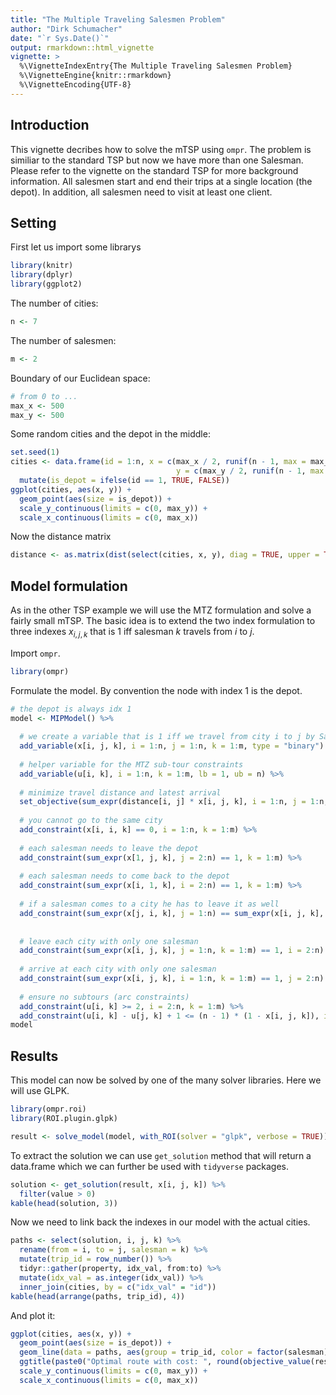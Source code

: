 ```yaml
---
title: "The Multiple Traveling Salesmen Problem"
author: "Dirk Schumacher"
date: "`r Sys.Date()`"
output: rmarkdown::html_vignette
vignette: >
  %\VignetteIndexEntry{The Multiple Traveling Salesmen Problem}
  %\VignetteEngine{knitr::rmarkdown}
  %\VignetteEncoding{UTF-8}
---
```


## Introduction

This vignette decribes how to solve the mTSP using `ompr`. The problem is similiar to the standard TSP but now we have more than one Salesman.
Please refer to the vignette on the standard TSP for more background information.
All salesmen start and end their trips at a single location (the depot). In addition, all salesmen need to visit at least one client.

## Setting

First let us import some librarys
```r
library(knitr)
library(dplyr)
library(ggplot2)
```


The number of cities:

```r
n <- 7
```

The number of salesmen:

```r
m <- 2
```


Boundary of our Euclidean space:
```r
# from 0 to ...
max_x <- 500
max_y <- 500
```

Some random cities and the depot in the middle:
```r
set.seed(1)
cities <- data.frame(id = 1:n, x = c(max_x / 2, runif(n - 1, max = max_x)), 
                                     y = c(max_y / 2, runif(n - 1, max = max_y))) %>% 
  mutate(is_depot = ifelse(id == 1, TRUE, FALSE))
ggplot(cities, aes(x, y)) + 
  geom_point(aes(size = is_depot)) + 
  scale_y_continuous(limits = c(0, max_y)) + 
  scale_x_continuous(limits = c(0, max_x))
```

Now the distance matrix
```r
distance <- as.matrix(dist(select(cities, x, y), diag = TRUE, upper = TRUE))
```


## Model formulation

As in the other TSP example we will use the MTZ formulation and solve a fairly small mTSP. The basic idea is to extend the two index formulation to three indexes $x_{i,j,k}$ that is 1 iff salesman $k$ travels from $i$ to $j$. 

Import `ompr`.

```r
library(ompr)
```

Formulate the model. By convention the node with index $1$ is the depot.

```r
# the depot is always idx 1
model <- MIPModel() %>%
  
  # we create a variable that is 1 iff we travel from city i to j by Salesman k
  add_variable(x[i, j, k], i = 1:n, j = 1:n, k = 1:m, type = "binary") %>%
  
  # helper variable for the MTZ sub-tour constraints
  add_variable(u[i, k], i = 1:n, k = 1:m, lb = 1, ub = n) %>% 
  
  # minimize travel distance and latest arrival
  set_objective(sum_expr(distance[i, j] * x[i, j, k], i = 1:n, j = 1:n, k = 1:m), "min") %>%
  
  # you cannot go to the same city
  add_constraint(x[i, i, k] == 0, i = 1:n, k = 1:m) %>%
  
  # each salesman needs to leave the depot
  add_constraint(sum_expr(x[1, j, k], j = 2:n) == 1, k = 1:m) %>%
  
  # each salesman needs to come back to the depot
  add_constraint(sum_expr(x[i, 1, k], i = 2:n) == 1, k = 1:m) %>%
  
  # if a salesman comes to a city he has to leave it as well
  add_constraint(sum_expr(x[j, i, k], j = 1:n) == sum_expr(x[i, j, k], j = 1:n), i = 2:n, k = 1:m) %>%
  
  
  # leave each city with only one salesman
  add_constraint(sum_expr(x[i, j, k], j = 1:n, k = 1:m) == 1, i = 2:n) %>% 
  
  # arrive at each city with only one salesman
  add_constraint(sum_expr(x[i, j, k], i = 1:n, k = 1:m) == 1, j = 2:n) %>% 
  
  # ensure no subtours (arc constraints)
  add_constraint(u[i, k] >= 2, i = 2:n, k = 1:m) %>% 
  add_constraint(u[i, k] - u[j, k] + 1 <= (n - 1) * (1 - x[i, j, k]), i = 2:n, j = 2:n, k = 1:m)
model
```

## Results

This model can now be solved by one of the many solver libraries. Here we will use GLPK.

```r
library(ompr.roi)
library(ROI.plugin.glpk)
```

```r
result <- solve_model(model, with_ROI(solver = "glpk", verbose = TRUE))
```

To extract the solution we can use `get_solution` method that will return a data.frame which we can further be used with `tidyverse` packages.

```r
solution <- get_solution(result, x[i, j, k]) %>% 
  filter(value > 0) 
kable(head(solution, 3))
```

Now we need to link back the indexes in our model with the actual cities.
```r
paths <- select(solution, i, j, k) %>% 
  rename(from = i, to = j, salesman = k) %>% 
  mutate(trip_id = row_number()) %>% 
  tidyr::gather(property, idx_val, from:to) %>% 
  mutate(idx_val = as.integer(idx_val)) %>% 
  inner_join(cities, by = c("idx_val" = "id"))
kable(head(arrange(paths, trip_id), 4))
```

And plot it:

```r
ggplot(cities, aes(x, y)) + 
  geom_point(aes(size = is_depot)) + 
  geom_line(data = paths, aes(group = trip_id, color = factor(salesman))) + 
  ggtitle(paste0("Optimal route with cost: ", round(objective_value(result), 2))) +
  scale_y_continuous(limits = c(0, max_y)) + 
  scale_x_continuous(limits = c(0, max_x))
```

